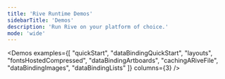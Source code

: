 ```yaml
---
title: 'Rive Runtime Demos'
sidebarTitle: 'Demos'
description: 'Run Rive on your platform of choice.'
mode: 'wide'
---
```



<Demos
  examples={[
    "quickStart",
    "dataBindingQuickStart",
    "layouts",
    "fontsHostedCompressed",
    "dataBindingArtboards",
    "cachingARiveFile",
    "dataBindingImages",
    "dataBindingLists"
  ]}
  columns={3}
/>